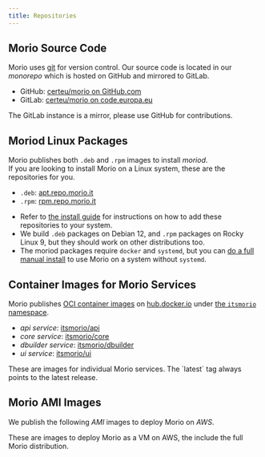 ```yaml
---
title: Repositories
---
```



## Morio Source Code

Morio uses [git](https://git-scm.com/) for version control.
Our source code is located in our _monorepo_ which is hosted
on GitHub and mirrored to GitLab.

- GitHub: [certeu/morio on GitHub.com](https://github.com/certeu/morio)
- GitLab: [certeu/morio on code.europa.eu](https://code.europa.eu/certeu/morio)

<Note>
The GitLab instance is a mirror, please use GitHub for contributions.
</Note>

## Moriod Linux Packages

Morio publishes both `.deb` and `.rpm` images to install _moriod_.  
If you are looking to install Morio on a Linux system, these are the repositories for you.

- `.deb`: [apt.repo.morio.it](https://apt.repo.morio.it)
- `.rpm`: [rpm.repo.morio.it](https://rpm.repo.morio.it)

<Note>

- Refer to [the install guide](/docs/guides/install) for instructions on how to
  add these repositories to your system.
- We build `.deb` packages on Debian 12, and `.rpm` packages on Rocky Linux 9,
  but they should work on other distributions too.
- The moriod packages require `docker` and `systemd`, but you can [do a full
  manual install](/docs/guides/install#fully-manual) to use Morio on a system
  without `systemd`.

</Note>

## Container Images for Morio Services

Morio publishes [OCI container images](https://opencontainers.org/)
on [hub.docker.io](https://hub.docker.com/)
under [the `itsmorio` namespace](https://hub.docker.com/u/itsmorio).

- _api service_: [itsmorio/api](https://hub.docker.com/r/itsmorio/api)
- _core service_: [itsmorio/core](https://hub.docker.com/r/itsmorio/core)
- _dbuilder service_: [itsmorio/dbuilder](https://hub.docker.com/r/itsmorio/dbuilder)
- _ui service_: [itsmorio/ui](https://hub.docker.com/r/itsmorio/ui)

<Note>
These are images for individual Morio services.  
The `latest` tag always points to the latest release.
</Note>

## Morio AMI Images

We publish the following _AMI_ images to deploy Morio on _AWS_.

<AwsImages />

<Note>
These are images to deploy Morio as a VM on AWS, the include the full Morio distribution.
</Note>
